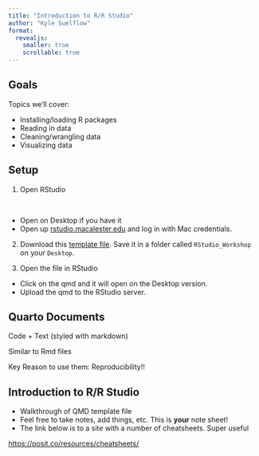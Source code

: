 ```yaml
---
title: "Introduction to R/R Studio"
author: "Kyle Suelflow"
format: 
  revealjs:
    smaller: true
    scrollable: true
---
```



## Goals

Topics we'll cover:

- Installing/loading R packages
- Reading in data
- Cleaning/wrangling data
- Visualizing data

## Setup

1. Open RStudio 

<br>

  -   Open on Desktop if you have it
  -   Open up [rstudio.macalester.edu](rstudio.macalester.edu) and log in with Mac credentials.

2. Download this [template file](Supplementary_Materials/Template.qmd). Save it in a folder called `RStudio_Workshop` on your `Desktop`.

3. Open the file in RStudio 

- Click on the qmd and it will open on the Desktop version.
- Upload the qmd to the RStudio server.

## Quarto Documents

Code + Text (styled with markdown)

Similar to Rmd files

Key Reason to use them: Reproducibility!!

## Introduction to R/R Studio

- Walkthrough of QMD template file
- Feel free to take notes, add things, etc. This is **your** note sheet!
- The link below is to a site with a number of cheatsheets. Super useful

[https://posit.co/resources/cheatsheets/](https://posit.co/resources/cheatsheets/)



